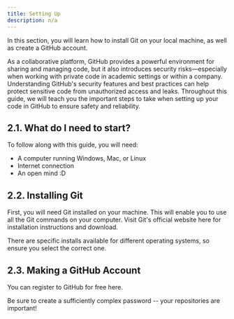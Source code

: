 ```yaml
---
title: Setting Up
description: n/a
---
```



In this section, you will learn how to install Git on your local machine, as well as create a GitHub account.

<Aside type="caution" title="Security Concerns">As a collaborative platform, GitHub provides a powerful environment for sharing and managing code, but it also introduces security risks—especially when working with private code in academic settings or within a company. Understanding GitHub's security features and best practices can help protect sensitive code from unauthorized access and leaks. Throughout this guide, we will teach you the important steps to take when setting up your code in GitHub to ensure safety and reliability. </Aside>

## 2.1. What do I need to start?

To follow along with this guide, you will need:

- A computer running Windows, Mac, or Linux
- Internet connection
- An open mind :D

## 2.2. Installing Git

First, you will need Git installed on your machine. This will enable you to use all the Git commands on your computer.
Visit Git's official website here for installation instructions and download.

There are specific installs available for different operating systems, so ensure you select the correct one.

## 2.3. Making a GitHub Account
You can register to GitHub for free here.
<Aside type="caution" title="Safety Precaution">Be sure to create a sufficiently complex password -- your repositories are important!</Aside>
